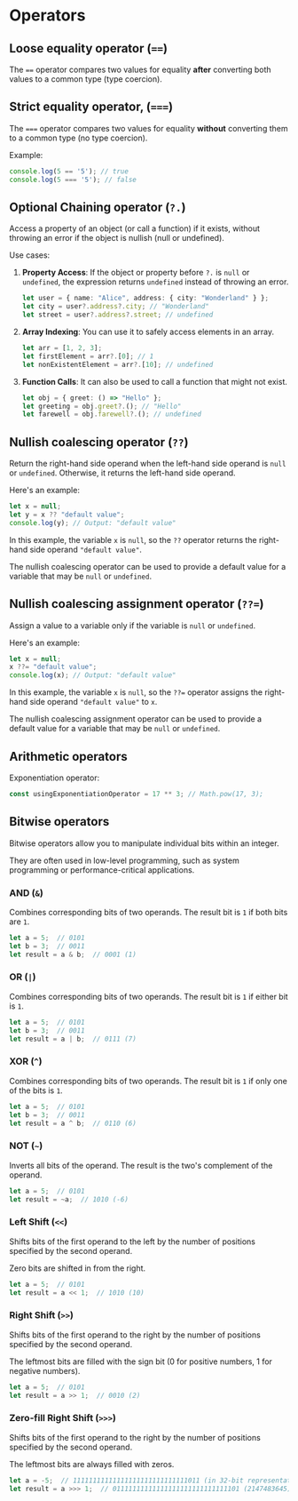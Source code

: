 # Operators

## Loose equality operator (`==`)

The `==` operator compares two values for equality **after** converting both values to a common type (type coercion).


## Strict equality operator, (`===`)

The `===` operator compares two values for equality **without** converting them to a common type (no type coercion).

Example:

```js
console.log(5 == '5'); // true
console.log(5 === '5'); // false
```


## Optional Chaining operator (`?.`)

Access a property of an object (or call a function) if it exists, without throwing an error if the object is nullish (null or undefined). 

Use cases:

1. **Property Access**: If the object or property before `?.` is `null` or `undefined`, the expression returns `undefined` instead of throwing an error.
   ```typescript
   let user = { name: "Alice", address: { city: "Wonderland" } };
   let city = user?.address?.city; // "Wonderland"
   let street = user?.address?.street; // undefined
   ```
2. **Array Indexing**: You can use it to safely access elements in an array.
   ```typescript
   let arr = [1, 2, 3];
   let firstElement = arr?.[0]; // 1
   let nonExistentElement = arr?.[10]; // undefined
   ```
3. **Function Calls**: It can also be used to call a function that might not exist.
   ```typescript
   let obj = { greet: () => "Hello" };
   let greeting = obj.greet?.(); // "Hello"
   let farewell = obj.farewell?.(); // undefined
   ```


## Nullish coalescing operator (`??`)

Return the right-hand side operand when the left-hand side operand is `null` or `undefined`. Otherwise, it returns the left-hand side operand.

Here's an example:

```js
let x = null;
let y = x ?? "default value";
console.log(y); // Output: "default value"
```

In this example, the variable `x` is `null`, so the `??` operator returns the right-hand side operand `"default value"`.

The nullish coalescing operator can be used to provide a default value for a variable that may be `null` or `undefined`.


## Nullish coalescing assignment operator (`??=`)

Assign a value to a variable only if the variable is `null` or `undefined`. 

Here's an example:

```js
let x = null;
x ??= "default value";
console.log(x); // Output: "default value"
```

In this example, the variable `x` is `null`, so the `??=` operator assigns the right-hand side operand `"default value"` to `x`.

The nullish coalescing assignment operator can be used to provide a default value for a variable that may be `null` or `undefined`.


## Arithmetic operators

Exponentiation operator:
```js
const usingExponentiationOperator = 17 ** 3; // Math.pow(17, 3); 
```


## Bitwise operators

Bitwise operators allow you to manipulate individual bits within an integer.

They are often used in low-level programming, such as system programming or performance-critical applications.

### AND (`&`)

Combines corresponding bits of two operands. The result bit is `1` if both bits are `1`.

```js
let a = 5;  // 0101
let b = 3;  // 0011
let result = a & b;  // 0001 (1)
```

### OR (`|`)

Combines corresponding bits of two operands. The result bit is `1` if either bit is `1`.
```js
let a = 5;  // 0101
let b = 3;  // 0011
let result = a | b;  // 0111 (7)
```

### XOR (`^`)

Combines corresponding bits of two operands. The result bit is `1` if only one of the bits is `1`.
```js
let a = 5;  // 0101
let b = 3;  // 0011
let result = a ^ b;  // 0110 (6)
```

### NOT (`~`)

Inverts all bits of the operand. The result is the two's complement of the operand.
```js
let a = 5;  // 0101
let result = ~a;  // 1010 (-6)
```

### Left Shift (`<<`)

Shifts bits of the first operand to the left by the number of positions specified by the second operand.

Zero bits are shifted in from the right.
```js
let a = 5;  // 0101
let result = a << 1;  // 1010 (10)
```

### Right Shift (`>>`)

Shifts bits of the first operand to the right by the number of positions specified by the second operand.

The leftmost bits are filled with the sign bit (0 for positive numbers, 1 for negative numbers).
```js
let a = 5;  // 0101
let result = a >> 1;  // 0010 (2)
```

### Zero-fill Right Shift (`>>>`)

Shifts bits of the first operand to the right by the number of positions specified by the second operand.

The leftmost bits are always filled with zeros.
```js
let a = -5;  // 11111111111111111111111111111011 (in 32-bit representation)
let result = a >>> 1;  // 01111111111111111111111111111101 (2147483645)
```
